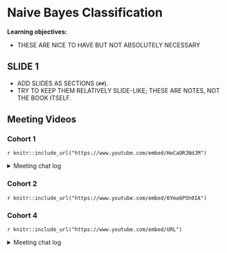 # Naive Bayes Classification

**Learning objectives:**

- THESE ARE NICE TO HAVE BUT NOT ABSOLUTELY NECESSARY

## SLIDE 1

- ADD SLIDES AS SECTIONS (`##`).
- TRY TO KEEP THEM RELATIVELY SLIDE-LIKE; THESE ARE NOTES, NOT THE BOOK ITSELF.

## Meeting Videos

### Cohort 1

`r knitr::include_url("https://www.youtube.com/embed/HeCaORJNdJM")`

<details>
<summary> Meeting chat log </summary>

```
00:44:10	defuneste:	plant@net
00:44:28	Lisa:	https://identify.plantnet.org/
00:48:49	Brendan Lam:	Thanks everyone!
```
</details>

### Cohort 2

`r knitr::include_url("https://www.youtube.com/embed/6Yma6P5h0IA")`


### Cohort 4

`r knitr::include_url("https://www.youtube.com/embed/URL")`

<details>
<summary> Meeting chat log </summary>

```
LOG
```
</details>
